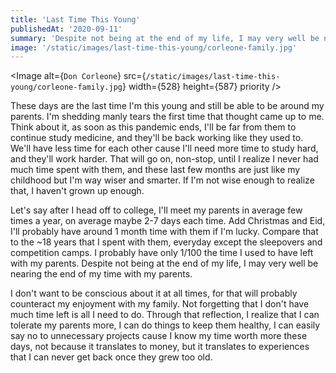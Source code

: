 ```yaml
---
title: 'Last Time This Young'
publishedAt: '2020-09-11'
summary: 'Despite not being at the end of my life, I may very well be nearing the end of my time with my parents.'
image: '/static/images/last-time-this-young/corleone-family.jpg'
---
```


<Image
  alt={`Don Corleone`}
  src={`/static/images/last-time-this-young/corleone-family.jpg`}
  width={528}
  height={587}
  priority
/>

These days are the last time I'm this young and still be able to be around my parents. I'm shedding manly tears the first time that thought came up to me. Think about it, as soon as this pandemic ends, I'll be far from them to continue study medicine, and they'll be back working like they used to. We'll have less time for each other cause I'll need more time to study hard, and they'll work harder. That will go on, non-stop, until I realize I never had much time spent with them, and these last few months are just like my childhood but I'm way wiser and smarter. If I'm not wise enough to realize that, I haven't grown up enough.

Let's say after I head off to college, I'll meet my parents in average few times a year, on average maybe 2-7 days each time. Add Christmas and Eid, I'll probably have around 1 month time with them if I'm lucky. Compare that to the ~18 years that I spent with them, everyday except the sleepovers and competition camps. I probably have only 1/100 the time I used to have left with my parents. Despite not being at the end of my life, I may very well be nearing the end of my time with my parents.

I don't want to be conscious about it at all times, for that will probably counteract my enjoyment with my family. Not forgetting that I don't have much time left is all I need to do. Through that reflection, I realize that I can tolerate my parents more, I can do things to keep them healthy, I can easily say no to unnecessary projects cause I know my time worth more these days, not because it translates to money, but it translates to experiences that I can never get back once they grew too old.